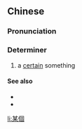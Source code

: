 {{also|某个}}
==Chinese==
{{zh-forms|s=某个}}

===Pronunciation===
{{zh-pron
|m=mǒugè
|c=mau5 go3
|cat=det
}}

===Determiner===
{{zh-det}}

# a [[certain]] something

====See also====
* {{zh-l|某人}}
* {{zh-l|某事}}

[[li:某個]]